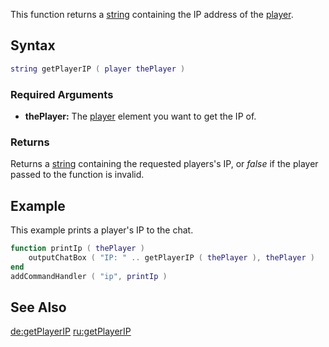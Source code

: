 
{{Server function}}
This function returns a [[/string.md|string]] containing the IP address of the [[/player.md|player]].

==Syntax==
<syntaxhighlight lang="lua">
string getPlayerIP ( player thePlayer )
</syntaxhighlight>
{{OOP||[[/player.md|player]]:getIP|ip|}}
===Required Arguments===
* '''thePlayer:''' The [[/player.md|player]] element you want to get the IP of.

===Returns===
Returns a [[/string.md|string]] containing the requested players's IP, or ''false'' if the player passed to the function is invalid.

==Example==
This example prints a player's IP to the chat.
<syntaxhighlight lang="lua">
function printIp ( thePlayer )
	outputChatBox ( "IP: " .. getPlayerIP ( thePlayer ), thePlayer )
end
addCommandHandler ( "ip", printIp )
</syntaxhighlight>

==See Also==
{{Player functions}}

[[/de:getPlayerIP.md|de:getPlayerIP]]
[[/ru:getPlayerIP.md|ru:getPlayerIP]]